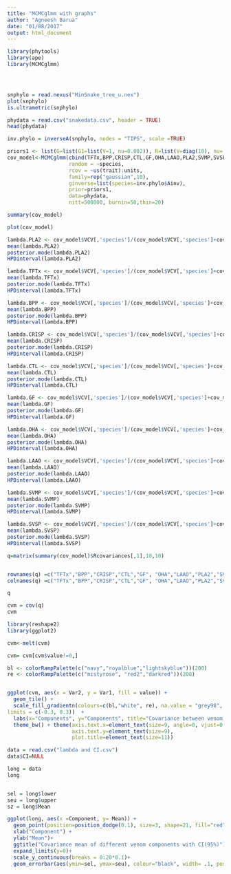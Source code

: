 ```yaml
---
title: "MCMCglmm with graphs"
author: "Agneesh Barua"
date: "01/08/2017"
output: html_document
---
```

```r
library(phytools)
library(ape)
library(MCMCglmm)




snphylo = read.nexus("MinSnake_tree_u.nex")
plot(snphylo)
is.ultrametric(snphylo)

phydata = read.csv("snakedata.csv", header = TRUE)
head(phydata)

inv.phylo = inverseA(snphylo, nodes = "TIPS", scale =TRUE)
```

```r
priors1 <- list(G=list(G1=list(V=1, nu=0.002)), R=list(V=diag(10), nu= 0.002)) # standard prior
cov_model<-MCMCglmm(cbind(TFTx,BPP,CRISP,CTL,GF,OHA,LAAO,PLA2,SVMP,SVSP) ~ cm, 
                    random = ~species,
                    rcov = ~us(trait):units,
                    family=rep("gaussian",10), 
                    ginverse=list(species=inv.phylo$Ainv), 
                    prior=priors1,
                    data=phydata, 
                    nitt=500000, burnin=50,thin=20)
```

```r
summary(cov_model)
```
```r
plot(cov_model)
```

```r
lambda.PLA2 <- cov_model$VCV[,'species']/(cov_model$VCV[,'species']+cov_model$VCV[,'traitPLA2:traitPLA2.units'])
mean(lambda.PLA2)
posterior.mode(lambda.PLA2)
HPDinterval(lambda.PLA2)

lambda.TFTx <- cov_model$VCV[,'species']/(cov_model$VCV[,'species']+cov_model$VCV[,'traitTFTx:traitTFTx.units'])
mean(lambda.TFTx)
posterior.mode(lambda.TFTx)
HPDinterval(lambda.TFTx)

lambda.BPP <- cov_model$VCV[,'species']/(cov_model$VCV[,'species']+cov_model$VCV[,'traitBPP:traitBPP.units'])
mean(lambda.BPP)
posterior.mode(lambda.BPP)
HPDinterval(lambda.BPP)

lambda.CRISP <- cov_model$VCV[,'species']/(cov_model$VCV[,'species']+cov_model$VCV[,'traitCRISP:traitCRISP.units'])
mean(lambda.CRISP)
posterior.mode(lambda.CRISP)
HPDinterval(lambda.CRISP)

lambda.CTL <- cov_model$VCV[,'species']/(cov_model$VCV[,'species']+cov_model$VCV[,'traitCTL:traitCTL.units'])
mean(lambda.CTL)
posterior.mode(lambda.CTL)
HPDinterval(lambda.CTL)

lambda.GF <- cov_model$VCV[,'species']/(cov_model$VCV[,'species']+cov_model$VCV[,'traitGF:traitGF.units'])
mean(lambda.GF)
posterior.mode(lambda.GF)
HPDinterval(lambda.GF)

lambda.OHA <- cov_model$VCV[,'species']/(cov_model$VCV[,'species']+cov_model$VCV[,'traitOHA:traitOHA.units'])
mean(lambda.OHA)
posterior.mode(lambda.OHA)
HPDinterval(lambda.OHA)

lambda.LAAO <- cov_model$VCV[,'species']/(cov_model$VCV[,'species']+cov_model$VCV[,'traitLAAO:traitLAAO.units'])
mean(lambda.LAAO)
posterior.mode(lambda.LAAO)
HPDinterval(lambda.LAAO)

lambda.SVMP <- cov_model$VCV[,'species']/(cov_model$VCV[,'species']+cov_model$VCV[,'traitSVMP:traitSVMP.units'])
mean(lambda.SVMP)
posterior.mode(lambda.SVMP)
HPDinterval(lambda.SVMP)

lambda.SVSP <- cov_model$VCV[,'species']/(cov_model$VCV[,'species']+cov_model$VCV[,'traitSVSP:traitSVSP.units'])
mean(lambda.SVSP)
posterior.mode(lambda.SVSP)
HPDinterval(lambda.SVSP)
```


```r
q=matrix(summary(cov_model)$Rcovariances[,1],10,10)


rownames(q) =c("TFTx","BPP","CRISP","CTL","GF", "OHA","LAAO","PLA2","SVMP","SVSP")
colnames(q) =c("TFTx","BPP","CRISP","CTL","GF", "OHA","LAAO","PLA2","SVMP","SVSP")

q

cvm = cov(q)
cvm
```


```r
library(reshape2)
library(ggplot2)

cvm<-melt(cvm)

cvm= cvm[cvm$value!=0,]

bl <- colorRampPalette(c("navy","royalblue","lightskyblue"))(200)                      
re <- colorRampPalette(c("mistyrose", "red2","darkred"))(200)


ggplot(cvm, aes(x = Var2, y = Var1, fill = value)) + 
  geom_tile() + 
  scale_fill_gradientn(colours=c(bl,"white", re), na.value = "grey98",
limits = c(-0.3, 0.3))  +
  labs(x="Components", y="Components", title="Covariance between venom components") +
  theme_bw() + theme(axis.text.x=element_text(size=9, angle=0, vjust=0.3),
                     axis.text.y=element_text(size=9),
                     plot.title=element_text(size=11))


```

```r
data = read.csv("lambda and CI.csv")
data$CI=NULL

long = data
long


sel = long$lower
seu = long$upper
sz = long$Mean

ggplot(long, aes(x =Component, y= Mean)) +
  geom_point(position=position_dodge(0.1), size=3, shape=21, fill="red")+
  xlab("Component") +
  ylab("Mean")+
  ggtitle("Covariance mean of different venom components with CI(95%)")+
  expand_limits(y=0)+
  scale_y_continuous(breaks = 0:20*0.1)+
  geom_errorbar(aes(ymin=sel, ymax=seu), colour="black", width= .1, position = position_dodge(0.1))

```

